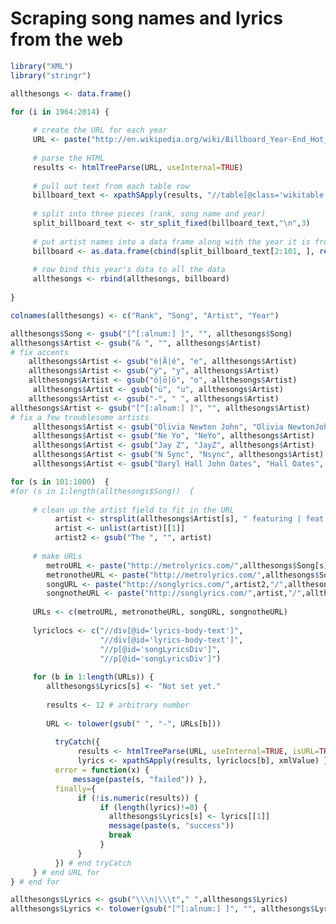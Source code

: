 Scraping song names and lyrics from the web
===============================================
```r
library("XML")
library("stringr")
```
```r
allthesongs <- data.frame() 

for (i in 1964:2014) { 
     
     # create the URL for each year
     URL <- paste("http://en.wikipedia.org/wiki/Billboard_Year-End_Hot_100_singles_of_",i,sep="")
     
     # parse the HTML
     results <- htmlTreeParse(URL, useInternal=TRUE)
     
     # pull out text from each table row
     billboard_text <- xpathSApply(results, "//table[@class='wikitable sortable']//tr",xmlValue)
     
     # split into three pieces (rank, song name and year)
     split_billboard_text <- str_split_fixed(billboard_text,"\n",3) 
     
     # put artist names into a data frame along with the year it is from
     billboard <- as.data.frame(cbind(split_billboard_text[2:101, ], rep(i,100)), stringsAsFactors=FALSE)
     
     # row bind this year's data to all the data
     allthesongs <- rbind(allthesongs, billboard) 
     
}

colnames(allthesongs) <- c("Rank", "Song", "Artist", "Year")

```

```r
allthesongs$Song <- gsub("[^[:alnum:] ]", "", allthesongs$Song)
allthesongs$Artist <- gsub("& ", "", allthesongs$Artist) 
# fix accents
    allthesongs$Artist <- gsub("è|Ã|é", "e", allthesongs$Artist) 
    allthesongs$Artist <- gsub("ý", "y", allthesongs$Artist) 
    allthesongs$Artist <- gsub("ó|ō|ö", "o", allthesongs$Artist)
     allthesongs$Artist <- gsub("ü", "u", allthesongs$Artist)
    allthesongs$Artist <- gsub("-", " ", allthesongs$Artist)
allthesongs$Artist <- gsub("[^[:alnum:] ]", "", allthesongs$Artist)
# fix a few troublesome artists
     allthesongs$Artist <- gsub("Olivia Newton John", "Olivia NewtonJohn", allthesongs$Artist)
     allthesongs$Artist <- gsub("Ne Yo", "NeYo", allthesongs$Artist)  
     allthesongs$Artist <- gsub("Jay Z", "JayZ", allthesongs$Artist)
     allthesongs$Artist <- gsub("N Sync", "Nsync", allthesongs$Artist)
     allthesongs$Artist <- gsub("Daryl Hall John Oates", "Hall Oates", allthesongs$Artist)
```

```r
for (s in 101:1000)  {
#for (s in 1:length(allthesongs$Song))  {
    
     # clean up the artist field to fit in the URL
          artist <- strsplit(allthesongs$Artist[s], " featuring | feat | feat. | with | duet | and ")
          artist <- unlist(artist)[[1]]
          artist2 <- gsub("The ", "", artist)
               
     # make URLs
        metroURL <- paste("http://metrolyrics.com/",allthesongs$Song[s],"-lyrics-",artist2,".html",sep="")
        metronotheURL <- paste("http://metrolyrics.com/",allthesongs$Song[s],"-lyrics-",artist,".html",sep="")
        songURL <- paste("http://songlyrics.com/",artist2,"/",allthesongs$Song[s],"-lyrics",sep="")
        songnotheURL <- paste("http://songlyrics.com/",artist,"/",allthesongs$Song[s],"-lyrics",sep="")
          
     URLs <- c(metroURL, metronotheURL, songURL, songnotheURL)
     
     lyriclocs <- c("//div[@id='lyrics-body-text']", 
                    "//div[@id='lyrics-body-text']", 
                    "//p[@id='songLyricsDiv']", 
                    "//p[@id='songLyricsDiv']")
     
     for (b in 1:length(URLs)) {
        allthesongs$Lyrics[s] <- "Not set yet."
        
        results <- 12 # arbitrary number
        
        URL <- tolower(gsub(" ", "-", URLs[b]))
        
          tryCatch({ 
               results <- htmlTreeParse(URL, useInternal=TRUE, isURL=TRUE)
               lyrics <- xpathSApply(results, lyriclocs[b], xmlValue) },
          error = function(x) { 
              message(paste(s, "failed")) },
          finally={ 
               if (!is.numeric(results)) { 
                    if (length(lyrics)!=0) { 
                      allthesongs$Lyrics[s] <- lyrics[[1]]
                      message(paste(s, "success"))
                      break
                    }
               } 
          }) # end tryCatch
     } # end URL for
} # end for
```

```r
allthesongs$Lyrics <- gsub("\\\n|\\\t"," ",allthesongs$Lyrics)
allthesongs$Lyrics <- tolower(gsub("[^[:alnum:] ]", "", allthesongs$Lyrics))
```


